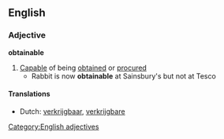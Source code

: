 ==English==
===Adjective===
'''obtainable'''

#[[Capable]] of being [[obtained]] or [[procured]]
#* Rabbit is now '''obtainable''' at Sainsbury's but not at Tesco
[[Category:English adjectives]]

====Translations====
*Dutch: [[verkrijgbaar]], [[verkrijgbare]]